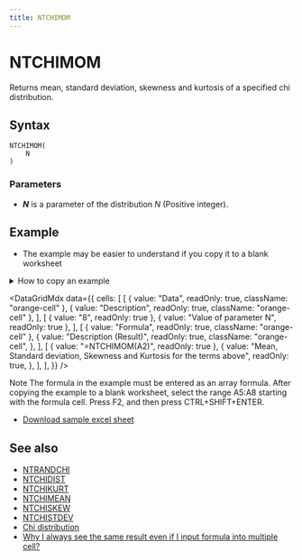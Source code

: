```yaml
---
title: NTCHIMOM
---
```



# NTCHIMOM

Returns mean, standard deviation, skewness and kurtosis of a specified chi distribution.

## Syntax

```excel
NTCHIMOM(
    N
)
```

### Parameters

- **_N_** is a parameter of the distribution $N$ (Positive integer).

## Example

- The example may be easier to understand if you copy it to a blank worksheet

<details>
  <summary>How to copy an example</summary>

1.  Create a blank workbook or worksheet.
2.  Select the example in the Help topic.

    **Note**  Do not select the row or column headers.

    ![Selecting an example from Help](./../../assets/functions/HowToCopy.png)

    Selecting an example from Help

3.  Press CTRL+C.
4.  In the worksheet, select cell A1, and press CTRL+V.
5.  To switch between viewing the results and viewing the formulas that return the results, press CTRL+` (grave accent), or on the **Tools** menu, point to **Formula Auditing**, and then click **Formula Auditing Mode**.

</details>

<DataGridMdx
  data={{
    cells: [
      [
        { value: "Data", readOnly: true, className: "orange-cell" },
        { value: "Description", readOnly: true, className: "orange-cell" },
      ],
      [
        { value: "8", readOnly: true },
        { value: "Value of parameter N", readOnly: true },
      ],
      [
        { value: "Formula", readOnly: true, className: "orange-cell" },
        {
          value: "Description (Result)",
          readOnly: true,
          className: "orange-cell",
        },
      ],
      [
        { value: "=NTCHIMOM(A2)", readOnly: true },
        {
          value:
            "Mean, Standard deviation, Skewness and Kurtosis for the terms above",
          readOnly: true,
        },
      ],
    ],
  }}
/>

Note The formula in the example must be entered as an array formula. After copying the example to a blank worksheet, select the range A5:A8 starting with the formula cell. Press F2, and then press CTRL+SHIFT+ENTER.

- [Download sample excel sheet](https://www.ntrand.com/files/NtRand2.zip)

## See also

- [NTRANDCHI](../01-random-numbers/01-single-series/03-ntrandchi.mdx)
- [NTCHIDIST](010-ntchidist.mdx)
- [NTCHIKURT](012-ntchikurt.mdx)
- [NTCHIMEAN](013-ntchimean.mdx)
- [NTCHISKEW](015-ntchiskew.mdx)
- [NTCHISTDEV](016-ntchistdev.mdx)
- [Chi distribution](../../05-gallery-of-distributions/chi-distribution.mdx)
- [Why I always see the same result even if I input formula into multiple cell?](https://www.ntrand.com/faq/#local_CtrlShiftEnter)
